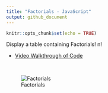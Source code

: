 ```yaml
---
title: "Factorials - JavaScript"
output: github_document
---
```


```r
knitr::opts_chunk$set(echo = TRUE)
```


Display a table containing Factorials! n! 

- [Video Walkthrough of Code](https://northwestern.hosted.panopto.com/Panopto/Pages/Viewer.aspx?id=d0a341f8-9966-459d-b0da-aae6006745ad)

<br>

![Factorials](https://github.com/papagorgio23/Northwestern/blob/master/440%20-%20Application%20Engineering/Factorials/Factorials.png?raw=true)
